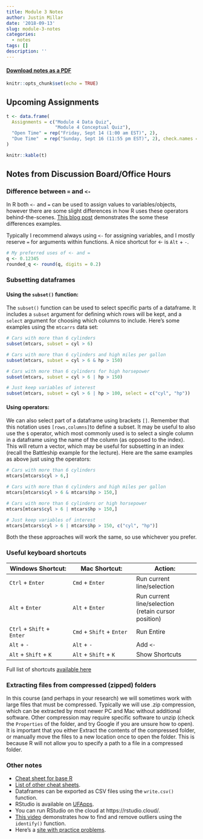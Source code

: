 ```yaml
---
title: Module 3 Notes
author: Justin Millar
date: '2018-09-13'
slug: module-3-notes
categories:
  - notes
tags: []
description: ''
---
```



#### [Download notes as a PDF](https://sta6093.netlify.com/pdf/2018-09-13-module-3-notes.pdf)

```r
knitr::opts_chunk$set(echo = TRUE)
```

## Upcoming Assignments


```r

t <- data.frame(
  Assignments = c("Module 4 Data Quiz", 
                  "Module 4 Conceptual Quiz"),
  "Open Time" = rep("Friday, Sept 14 (1:00 am EST)", 2),
  "Due Time"  = rep("Sunday, Sept 16 (11:55 pm EST)", 2), check.names = F
)

knitr::kable(t)
```

## Notes from Discussion Board/Office Hours

### Difference between `=` and `<-`

In R both `<-` and `=` can be used to assign values to variables/objects, however there are some slight differences in how R uses these operators behind-the-scenes. [This blog post](https://renkun.me/2014/01/28/difference-between-assignment-operators-in-r/) demonstrates the some these differences examples.

Typically I recommend always using `<-` for assigning variables, and I mostly reserve `=` for arguments within functions. A nice shortcut for <- is `Alt` + `-`.

```r
# My preferred uses of <- and =
q <- 0.12345
rounded_q <- round(q, digits = 0.2)
```



### Subsetting dataframes

#### Using the `subset()` function:

The `subset()` function can be used to select specific parts of a dataframe. It includes a `subset` argument for defining which rows will be kept, and a `select` argument for choosing which columns to include. Here's some examples using the `mtcarrs` data set:

```r
# Cars with more than 6 cylinders 
subset(mtcars, subset = cyl > 6)

# Cars with more than 6 cylinders and high miles per gallon
subset(mtcars, subset = cyl > 6 & hp > 150)

# Cars with more than 6 cylinders for high horsepower
subset(mtcars, subset = cyl > 6 | hp > 150)

# Just keep variables of interest
subset(mtcars, subset = cyl > 6 | hp > 100, select = c("cyl", "hp"))
```

#### Using operators:

We can also select part of a dataframe using brackets `[]`. Remember that this notation uses `[rows,columns]`to define a subset. It may be useful to also use the `$` operator, which most commonly used is to select a single column in a dataframe using the name of the column (as opposed to the index). This will return a vector, which may be useful for subsetting in an index (recall the Battleship example for the lecture). Here are the same examples as above just using the operators:

```r
# Cars with more than 6 cylinders 
mtcars[mtcars$cyl > 6,]

# Cars with more than 6 cylinders and high miles per gallon
mtcars[mtcars$cyl > 6 & mtcars$hp > 150,]

# Cars with more than 6 cylinders or high horsepower
mtcars[mtcars$cyl > 6 | mtcars$hp > 150,]

# Just keep variables of interest
mtcars[mtcars$cyl > 6 | mtcars$hp > 150, c("cyl", "hp")]

```

Both the these approaches will work the same, so use whichever you prefer. 


### Useful keyboard shortcuts

| Windows Shortcut: | Mac Shortcut: | Action: |
|---|---|---|
|`Ctrl` + `Enter`|`Cmd` + `Enter`| Run current line/selection |
|`Alt` + `Enter`|`Alt` + `Enter`| Run current line/selection (retain cursor position)|
|`Ctrl` + `Shift` + `Enter`|`Cmd` + `Shift` + `Enter`| Run Entire |
| `Alt` + `-`|`Alt` + `-`| Add `<-` |
| `Alt` + `Shift` + `K`|`Alt` + `Shift` + `K`| Show Shortcuts|

Full list of shortcuts [available here](https://support.rstudio.com/hc/en-us/articles/200711853-Keyboard-Shortcuts?mobile_site=true)

### Extracting files from compressed (zipped) folders

In this course (and perhaps in your research) we will sometimes work with large files that must be compressed. Typically we will use .zip compression, which can be extracted by most newer PC and Mac without additional software. Other compression may require specific software to unzip (check the `Properties` of the folder, and try Google if you are unsure how to open). It is important that you either Extract the contents of the compressed folder, or manually move the files to a new location once to open the folder. This is because R will not allow you to specify a path to a file in a compressed folder. 


### Other notes
- [Cheat sheet for base R](https://www.rstudio.com/wp-content/uploads/2016/10/r-cheat-sheet-3.pdf)
- [List of other cheat sheets](https://rstudio.cloud/learn/cheat-sheets).
- Dataframes can be exported as CSV files using the `write.csv()` function.
- RStudio is available on [UFApps](https://info.apps.ufl.edu/).
- You can run RStudio on the cloud at https://rstudio.cloud/.
- [This video](https://www.youtube.com/watch?v=rVCBqg6xghI) demonstrates how to find and remove outliers using the `identify()` function.
-  Here's a [site with practice problems](http://rstatistics.net/).
